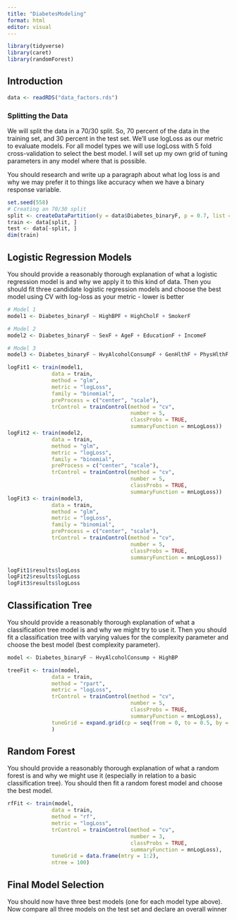 ```yaml
---
title: "DiabetesModeling"
format: html
editor: visual
---
```


```r
library(tidyverse)
library(caret)
library(randomForest)
```

## Introduction

```r
data <- readRDS("data_factors.rds")
```

### Splitting the Data

We will split the data in a 70/30 split. So, 70 percent of the data in the training set, and 30 percent in the test set. We’ll use logLoss as our metric to evaluate models. For all model types we will use logLoss with 5 fold cross-validation to select the best model. I will set up my own grid of tuning parameters in any model where that is possible.

You should research and write up a paragraph about what log loss is and why we may prefer it to things like accuracy when we have a binary response variable.

```r
set.seed(558)
# Creating an 70/30 split
split <- createDataPartition(y = data$Diabetes_binaryF, p = 0.7, list = FALSE)
train <- data[split, ]
test <- data[-split, ]
dim(train)
```

## Logistic Regression Models

You should provide a reasonably thorough explanation of what a logistic regression model is and why we apply it to this kind of data. Then you should fit three candidate logistic regression models and choose the best model using CV with log-loss as your metric - lower is better

```r
# Model 1
model1 <- Diabetes_binaryF ~ HighBPF + HighCholF + SmokerF

# Model 2
model2 <- Diabetes_binaryF ~ SexF + AgeF + EducationF + IncomeF

# Model 3
model3 <- Diabetes_binaryF ~ HvyAlcoholConsumpF + GenHlthF + PhysHlthF + MentHlthF
```

```r
logFit1 <- train(model1, 
              data = train,
              method = "glm",
              metric = "logLoss",
              family = "binomial",
              preProcess = c("center", "scale"),
              trControl = trainControl(method = "cv", 
                                       number = 5,
                                       classProbs = TRUE,
                                       summaryFunction = mnLogLoss))
logFit2 <- train(model2, 
              data = train,
              method = "glm",
              metric = "logLoss",
              family = "binomial",
              preProcess = c("center", "scale"),
              trControl = trainControl(method = "cv", 
                                       number = 5,
                                       classProbs = TRUE,
                                       summaryFunction = mnLogLoss))
logFit3 <- train(model3, 
              data = train,
              method = "glm",
              metric = "logLoss",
              family = "binomial",
              preProcess = c("center", "scale"),
              trControl = trainControl(method = "cv", 
                                       number = 5,
                                       classProbs = TRUE,
                                       summaryFunction = mnLogLoss))
```

```r
logFit1$results$logLoss
logFit2$results$logLoss
logFit3$results$logLoss
```

## Classification Tree

You should provide a reasonably thorough explanation of what a classification tree model is and why we might try to use it. Then you should fit a classification tree with varying values for the complexity parameter and choose the best model (best complexity parameter).

```r
model <- Diabetes_binaryF ~ HvyAlcoholConsump + HighBP
```

```r
treeFit <- train(model, 
              data = train,
              method = "rpart",
              metric = "logLoss",
              trControl = trainControl(method = "cv", 
                                       number = 5,
                                       classProbs = TRUE,
                                       summaryFunction = mnLogLoss),
              tuneGrid = expand.grid(cp = seq(from = 0, to = 0.5, by = 0.01))
              )
```

## Random Forest

You should provide a reasonably thorough explanation of what a random forest is and why we might use it (especially in relation to a basic classification tree). You should then fit a random forest model and choose the best model.

```r
rfFit <- train(model, 
              data = train,
              method = "rf",
              metric = "logLoss",
              trControl = trainControl(method = "cv", 
                                       number = 3,
                                       classProbs = TRUE,
                                       summaryFunction = mnLogLoss),
              tuneGrid = data.frame(mtry = 1:2),
              ntree = 100)
```

## Final Model Selection

You should now have three best models (one for each model type above). Now compare all three models on the test set and declare an overall winner
